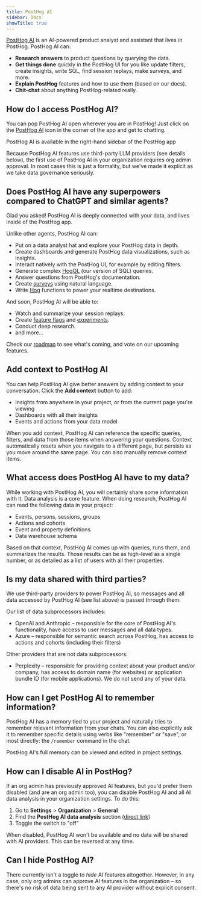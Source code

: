 ```yaml
---
title: PostHog AI
sidebar: Docs
showTitle: true
---
```



[PostHog AI](https://app.posthog.com/#panel=max) is an AI-powered product analyst and assistant that lives in PostHog. PostHog AI can:

- **Research answers** to product questions by querying the data.
- **Get things done** quickly in the PostHog UI for you like update filters, create insights, write SQL, find session replays, make surveys, and more.
- **Explain PostHog** features and how to use them (based on our docs).
- **Chit-chat** about anything PostHog-related really.

## How do I access PostHog AI?

You can pop PostHog AI open wherever you are in PostHog! Just click on the [PostHog AI](https://app.posthog.com/#panel=max) icon in the corner of the app and get to chatting.

<ProductScreenshot
    imageLight="https://res.cloudinary.com/dmukukwp6/image/upload/maxai_sidebar_3a91ad81c9.png"
    imageDark="https://res.cloudinary.com/dmukukwp6/image/upload/maxai_sidebar_dark_143f5b4c4c.png"
    alt="Open PostHog AI in the right-hand sidebar"
    classes="rounded max-h-[480px]"
    zoom={false}
/>

<Caption>
PostHog AI is available in the right-hand sidebar of the PostHog app
</Caption>

<CalloutBox icon="IconInfo" title="Important" type="warning">

Because PostHog AI features use third-party LLM providers (see details below), the first use of PostHog AI in your organization requires org admin approval. In most cases this is just a formality, but we've made it explicit as we take data governance seriously.

</CalloutBox>

## Does PostHog AI have any superpowers compared to ChatGPT and similar agents?

Glad you asked! PostHog AI is deeply connected with your data, and lives inside of the PostHog app.

Unlike other agents, PostHog AI can:
- Put on a data analyst hat and explore your PostHog data in depth.
- Create dashboards and generate PostHog data visualizations, such as insights.
- Interact natively with the PostHog UI, for example by editing filters.
- Generate complex [HogQL](/docs/sql) (our version of SQL) queries.
- Answer questions from PostHog's documentation.
- Create [surveys](/docs/surveys/creating-surveys) using natural language.
- Write [Hog](/docs/hog) functions to power your realtime destinations.


And soon, PostHog AI will be able to:
- Watch and summarize your session replays.
- Create [feature flags](/docs/feature-flags) and [experiments](/docs/experiments).
- Conduct deep research.
- and more...

Check our [roadmap](/ai#roadmap) to see what's coming, and vote on our upcoming features.

## Add context to PostHog AI

You can help PostHog AI give better answers by adding context to your conversation. Click the **Add context** button to add:

- Insights from anywhere in your project, or from the current page you're viewing
- Dashboards with all their insights
- Events and actions from your data model

When you add context, PostHog AI can reference the specific queries, filters, and data from those items when answering your questions. Context automatically resets when you navigate to a different page, but persists as you move around the same page. You can also manually remove context items.

## What access does PostHog AI have to my data?

While working with PostHog AI, you will certainly share some information with it. Data analysis is a core feature. When doing research, PostHog AI can read the following data in your project:

- Events, persons, sessions, groups
- Actions and cohorts
- Event and property definitions
- Data warehouse schema

Based on that context, PostHog AI comes up with queries, runs them, and summarizes the results. Those results can be as high-level as a single number, or as detailed as a list of users with all their properties.

## Is my data shared with third parties?

We use third-party providers to power PostHog AI, so messages and all data accessed by PostHog AI (see list above) is passed through them.

Our list of data subprocessors includes:
- OpenAI and Anthropic – responsible for the core of PostHog AI's functionality, have access to user messages and all data types.
- Azure – responsible for semantic search across PostHog, has access to actions and cohorts (including their filters)

Other providers that are not data subprocessors:
- Perplexity – responsible for providing context about your product and/or company, has access to domain name (for websites) or application bundle ID (for mobile applications). We do not send any of your data.

## How can I get PostHog AI to remember information?

PostHog AI has a memory tied to your project and naturally tries to remember relevant information from your chats. You can also explicitly ask it to remember specific details using verbs like "remember" or "save", or most directly: the `/remember` command in the chat.

PostHog AI's full memory can be viewed and edited in project settings.

## How can I disable AI in PostHog?

If an org admin has previously approved AI features, but you'd prefer them disabled (and are an org admin too), you can disable PostHog AI and all AI data analysis in your organization settings. To do this:

1. Go to **Settings** > **Organization** > **General**
2. Find the **PostHog AI data analysis** section ([direct link](http://app.posthog.com/settings/organization-details#organization-ai-consent))
3. Toggle the switch to "off"

When disabled, PostHog AI won't be available and no data will be shared with AI providers. This can be reversed at any time.

## Can I hide PostHog AI?

There currently isn't a toggle to _hide_ AI features altogether. However, in any case, only org admins can approve AI features in the organization – so there's no risk of data being sent to any AI provider without explicit consent.
